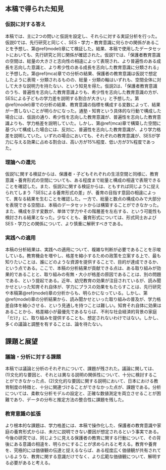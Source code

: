 ## 本稿で得られた知見
### 仮説に対する答え
本稿では、主に2つの問いと仮説を設定し、それらに対する実証分析を行った。仮説0では、先行研究と同じく、SES・学力・教育意識に何らかの関係があることを予想し、第\@ref(model)章にて検証した。結果、本稿で使用したデータセットにおいても、先行研究と同じ関係が確認された。仮説1では、「保護者教育意識の空間は、総量の大きさと志向性の相違によって表現され、より普遍性のある成長を志向した意識と、より希少性のある成長を志向した教育意識に分類される」と予想した。第\@ref(mca)章での分析の結果、保護者の教育意識は仮説で想定したように表現・分類されるものの、総量・分類の軸はいずれも、空間全体に対して大きな説明力を持たない、という知見を得た。仮説2は、「保護者教育意識のうち、普遍性を志向した教育意識よりも、希少性を志向した教育意識の方が、SESによる子どもの学力差を説明する割合が大きい」と予想した。第\@ref(model)章での分析の結果、教育意識の指標を構成する変数によって、結果が一貫しないことが明らかになった。通塾・知育という具体的な行動で構成した場合には、仮説の通り、希少性を志向した教育意識が、普遍性を志向した教育意識よりも、学力格差を説明していた。しかし、第\@ref(mca)章で構築した空間に基づいて構成した場合には、反対に、普遍性を志向した教育意識が、より学力格差を説明していた。いずれの場合においても、それぞれの教育意識が、SESが学力に与える効果に占める割合は、高い方が15%程度、低い方が3%程度であった。

### 理論への還元
仮説1に関する検証からは、保護者・子どもそれぞれの生活空間と同様に、教育意識・養育形式の空間についても、ある程度まで総量と構成の相違で表現できることを確認した。また、仮説2に関する検証からは、ともすれば同じように捉えられてしまう「SESによる養育形式の差」が、養育の目指す意図の相違によって、異なる結果を生むことを確認した。一方で、総量と数点の構成のみで大部分を表現できる空間は、本稿のデータセットからは構築することができなかった。また、構成を示す変数が、単体で学力やその階層差を左右する、という可能性も検討される結果となった。少なくとも、養育形式については、形式同士およびSES・学力との関係について、より慎重に解釈すべきである。

### 実践への適用
本稿の分析結果は、実践への適用について、複雑な判断が必要であることを示唆している。教育機会を増やし、格差を縮小するための政策を立案する上で、最も知りたいことは、誰にどのような資源を提供することで、目的が達成できるか、という点である。ここで、本稿の分析結果が貢献できる点は、ある取り組みが効果的であることと、取り組みの有無・大小が格差の原因であることは、別の問題である、という提起である。近年、幼児教育の効果が注目されているが\citep[135-136]{keikiGakuryokukakusakakudainoshakaigakutekikenkyuShochugakuseienotsuisekitekigakuryokuchosakekkagashimesumono2017}、読み聞かせといった知育それ自体が、学力にプラスの効果をもたらすことは、先行研究や本稿第\@ref(model)章の分析からも、明らかになっている。しかし、第\@ref(model)章の分析結果から、読み聞かせといった取り組みの普及が、学力格差自体を縮小させる、という見通しを持つことは難しい。知育それ自体に効果はあることから、格差縮小が最優先であるならば、不利な社会経済的背景の家庭「だけ」に、取り組みを提供することも、想定されないわけではない。しかし、多くの議論と調整を有することは、論を待たない。

## 課題と展望
### 議論・分析に対する課題
本稿では議論と分析のそれぞれについて、課題が残された。議論に関しては、(1)文化的な要因と、それとは異なる説明の関係性について、十分に検討することができなかった点、(2)文化的な要因に関する説明において、日本における教育制度の特徴と、十分に関連づけることができなかった点が、課題である。分析については、柔軟な分析モデルの設定と、正確な数値測定を両立させることが困難であり、データの分布と推定方法の整合性に課題を残した。

### 教育意識の拡張
より根本的な課題は、学力格差には、本稿で操作化した、保護者の教育意識や家庭の養育形式からは、未だに説明できない要因が想定されるという事実である。今後の研究では、同じように見える保護者の教育に関する行動について、その背後にある意識の相違を、明らかにすることが求められると考える。教育や養育を、究極的には価値観の伝達と捉えるならば、ある程度広く価値観が共有されているような、教育に関する意識だけでなく、より広範な価値観について、解明する必要があると考える。


<!-- 本稿で見られた現象を、さらに深く解明するための手がかりとなりうる概念として、`!cite`ヤングが提唱した「過剰包摂」を取り上げる。過剰包摂が起きている状態とは、ある価値観が広く共有されていながら、その価値観を実現できるのは限られた人のみである、という状態である[55-56]。 -->
